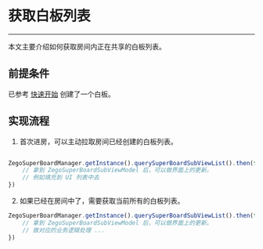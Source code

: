 # 获取白板列表

- - -

本文主要介绍如何获取房间内正在共享的白板列表。

## 前提条件

已参考 [快速开始](../quick-start/create-white-board.mdx) 创建了一个白板。

## 实现流程
1. 首次进房，可以主动拉取房间已经创建的白板列表。

```javascript

ZegoSuperBoardManager.getInstance().querySuperBoardSubViewList().then(function(zegoSuperBoardSubViewModelList){
    // 拿到 ZegoSuperBoardSubViewModel 后，可以做界面上的更新。
    // 例如填充到 UI 列表中去
})
```


2. 如果已经在房间中了，需要获取当前所有的白板列表。

```javascript
ZegoSuperBoardManager.getInstance().querySuperBoardSubViewList().then(function(zegoSuperBoardSubViewModelList){
    // 拿到 ZegoSuperBoardSubViewModel 后，可以做界面上的更新。
    // 做对应的业务逻辑处理 ...
})

```

